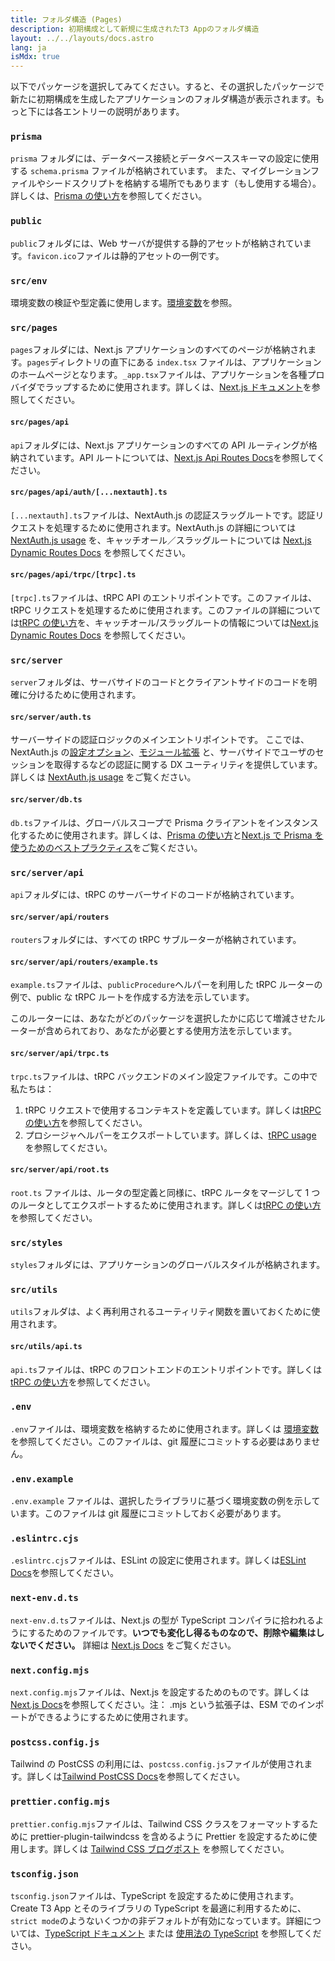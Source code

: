 ```yaml
---
title: フォルダ構造 (Pages)
description: 初期構成として新規に生成されたT3 Appのフォルダ構造
layout: ../../layouts/docs.astro
lang: ja
isMdx: true
---
```



以下でパッケージを選択してみてください。すると、その選択したパッケージで新たに初期構成を生成したアプリケーションのフォルダ構造が表示されます。もっと下には各エントリーの説明があります。

<Form />

<Diagram />

<div data-components="prisma">

### `prisma`

`prisma` フォルダには、データベース接続とデータベーススキーマの設定に使用する `schema.prisma` ファイルが格納されています。
また、マイグレーションファイルやシードスクリプトを格納する場所でもあります（もし使用する場合）。
詳しくは、[Prisma の使い方](/ja/usage/prisma)を参照してください。

</div>
<div>

### `public`

`public`フォルダには、Web サーバが提供する静的アセットが格納されています。`favicon.ico`ファイルは静的アセットの一例です。

</div>
<div>

### `src/env`

環境変数の検証や型定義に使用します。[環境変数](usage/env-variables)を参照。

</div>
<div>

### `src/pages`

`pages`フォルダには、Next.js アプリケーションのすべてのページが格納されます。`pages`ディレクトリの直下にある `index.tsx` ファイルは、アプリケーションのホームページとなります。`_app.tsx`ファイルは、アプリケーションを各種プロバイダでラップするために使用されます。詳しくは、[Next.js ドキュメント](https://nextjs.org/docs/basic-features/pages)を参照してください。

</div>
<div data-components="nextauth trpc">

#### `src/pages/api`

`api`フォルダには、Next.js アプリケーションのすべての API ルーティングが格納されています。API ルートについては、[Next.js Api Routes Docs](https://nextjs.org/docs/api-routes/introduction)を参照してください。

</div>
<div data-components="nextauth">

#### `src/pages/api/auth/[...nextauth].ts`

`[...nextauth].ts`ファイルは、NextAuth.js の認証スラッグルートです。認証リクエストを処理するために使用されます。NextAuth.js の詳細については [NextAuth.js usage](usage/next-auth) を、キャッチオール／スラッグルートについては [Next.js Dynamic Routes Docs](https://nextjs.org/docs/routing/dynamic-routes) を参照してください。

</div>
<div data-components="trpc">

#### `src/pages/api/trpc/[trpc].ts`

`[trpc].ts`ファイルは、tRPC API のエントリポイントです。このファイルは、tRPC リクエストを処理するために使用されます。このファイルの詳細については[tRPC の使い方](usage/trpc#-pagesapitrpctrpcts)を、キャッチオール/スラッグルートの情報については[Next.js Dynamic Routes Docs](https://nextjs.org/docs/routing/dynamic-routes) を参照してください。

</div>
<div data-components="trpc prisma nextauth">

### `src/server`

`server`フォルダは、サーバサイドのコードとクライアントサイドのコードを明確に分けるために使用されます。

</div>
<div data-components="nextauth+trpc">

#### `src/server/auth.ts`

サーバーサイドの認証ロジックのメインエントリポイントです。
ここでは、NextAuth.js の[設定オプション](usage/next-auth)、[モジュール拡張](usage/next-auth#inclusion-of-userid-on-the-session) と、サーバサイドでユーザのセッションを取得するなどの認証に関する DX ユーティリティを提供しています。詳しくは [NextAuth.js usage](usage/next-auth#usage-with-trpc) をご覧ください。

</div>
<div data-components="prisma">

#### `src/server/db.ts`

`db.ts`ファイルは、グローバルスコープで Prisma クライアントをインスタンス化するために使用されます。詳しくは、[Prisma の使い方](usage/prisma#prisma-client)と[Next.js で Prisma を使うためのベストプラクティス](https://www.prisma.io/docs/guides/database/troubleshooting-orm/help-articles/nextjs-prisma-client-dev-practices)をご覧ください。

</div>
<div data-components="trpc">

### `src/server/api`

`api`フォルダには、tRPC のサーバーサイドのコードが格納されています。

</div>
<div data-components="trpc">

#### `src/server/api/routers`

`routers`フォルダには、すべての tRPC サブルーターが格納されています。

</div>
<div data-components="trpc">

#### `src/server/api/routers/example.ts`

`example.ts`ファイルは、`publicProcedure`ヘルパーを利用した tRPC ルーターの例で、public な tRPC ルートを作成する方法を示しています。

このルーターには、あなたがどのパッケージを選択したかに応じて増減させたルーターが含められており、あなたが必要とする使用方法を示しています。

</div>
<div data-components="trpc">

#### `src/server/api/trpc.ts`

`trpc.ts`ファイルは、tRPC バックエンドのメイン設定ファイルです。この中で私たちは：

1. tRPC リクエストで使用するコンテキストを定義しています。詳しくは[tRPC の使い方](usage/trpc#-serverapitrpcts)を参照してください。
2. プロシージャヘルパーをエクスポートしています。詳しくは、[tRPC usage](usage/trpc#-serverapitrpcts) を参照してください。

</div>

<div data-components="trpc">

#### `src/server/api/root.ts`

`root.ts` ファイルは、ルータの型定義と同様に、tRPC ルータをマージして 1 つのルータとしてエクスポートするために使用されます。詳しくは[tRPC の使い方](usage/trpc#-serverapirootts)を参照してください。

</div>
<div>

### `src/styles`

`styles`フォルダには、アプリケーションのグローバルスタイルが格納されます。

</div>
<div data-components="trpc">

### `src/utils`

`utils`フォルダは、よく再利用されるユーティリティ関数を置いておくために使用されます。

</div>
<div data-components="trpc">

#### `src/utils/api.ts`

`api.ts`ファイルは、tRPC のフロントエンドのエントリポイントです。詳しくは[tRPC の使い方](usage/trpc#-utilsapits)を参照してください。

</div>
<div>

### `.env`

`.env`ファイルは、環境変数を格納するために使用されます。詳しくは [環境変数](usage/env-variables) を参照してください。このファイルは、git 履歴にコミットする必要はありません。

</div>
<div>

### `.env.example`

`.env.example` ファイルは、選択したライブラリに基づく環境変数の例を示しています。このファイルは git 履歴にコミットしておく必要があります。

</div>
<div>

### `.eslintrc.cjs`

`.eslintrc.cjs`ファイルは、ESLint の設定に使用されます。詳しくは[ESLint Docs](https://eslint.org/docs/latest/user-guide/configuring/configuration-files)を参照してください。

</div>
<div>

### `next-env.d.ts`

`next-env.d.ts`ファイルは、Next.js の型が TypeScript コンパイラに拾われるようにするためのファイルです。**いつでも変化し得るものなので、削除や編集はしないでください。** 詳細は [Next.js Docs](https://nextjs.org/docs/basic-features/typescript#existing-projects) をご覧ください。

</div>
<div>

### `next.config.mjs`

`next.config.mjs`ファイルは、Next.js を設定するためのものです。詳しくは[Next.js Docs](https://nextjs.org/docs/api-reference/next.config.js/introduction)を参照してください。注： .mjs という拡張子は、ESM でのインポートができるようにするために使用されます。

</div>
<div data-components="tailwind">

### `postcss.config.js`

Tailwind の PostCSS の利用には、`postcss.config.js`ファイルが使用されます。詳しくは[Tailwind PostCSS Docs](https://tailwindcss.com/docs/installation/using-postcss)を参照してください。

</div>
<div data-components="tailwind">

### `prettier.config.mjs`

`prettier.config.mjs`ファイルは、Tailwind CSS クラスをフォーマットするために prettier-plugin-tailwindcss を含めるように Prettier を設定するために使用します。詳しくは [Tailwind CSS ブログポスト](https://tailwindcss.com/blog/automatic-class-sorting-with-prettier) を参照してください。

</div>
<div>

### `tsconfig.json`

`tsconfig.json`ファイルは、TypeScript を設定するために使用されます。Create T3 App とそのライブラリの TypeScript を最適に利用するために、`strict mode`のようないくつかの非デフォルトが有効になっています。詳細については、[TypeScript ドキュメント](https://www.typescriptlang.org/docs/handbook/tsconfig-json.html) または [使用法の TypeScript](usage/typescript) を参照してください。

</div>
